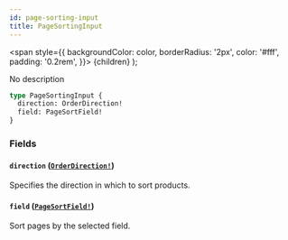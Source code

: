 ```yaml
---
id: page-sorting-input
title: PageSortingInput
---
```


<span
style={{
      backgroundColor: color,
      borderRadius: '2px',
      color: '#fff',
      padding: '0.2rem',
    }}>
{children}
</span>
);

No description

```graphql
type PageSortingInput {
  direction: OrderDirection!
  field: PageSortField!
}
```

### Fields

#### `direction` ([`OrderDirection!`](/api-reference/enums/order-direction.mdx))

Specifies the direction in which to sort products.

#### `field` ([`PageSortField!`](/api-reference/enums/page-sort-field.mdx))

Sort pages by the selected field.
